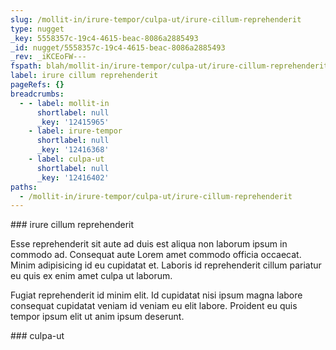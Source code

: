 ```yaml
---
slug: /mollit-in/irure-tempor/culpa-ut/irure-cillum-reprehenderit
type: nugget
_key: 5558357c-19c4-4615-beac-8086a2885493
_id: nugget/5558357c-19c4-4615-beac-8086a2885493
_rev: _iKCEoFW---
fspath: blah/mollit-in/irure-tempor/culpa-ut/irure-cillum-reprehenderit.md
label: irure cillum reprehenderit
pageRefs: {}
breadcrumbs:
  - - label: mollit-in
      shortlabel: null
      _key: '12415965'
    - label: irure-tempor
      shortlabel: null
      _key: '12416368'
    - label: culpa-ut
      shortlabel: null
      _key: '12416402'
paths:
  - /mollit-in/irure-tempor/culpa-ut/irure-cillum-reprehenderit
---
```


<NuggetArea>
<Nugget slug="/mollit-in/irure-tempor/culpa-ut/irure-cillum-reprehenderit" type="nugget" _key="5558357c-19c4-4615-beac-8086a2885493" _id="nugget/5558357c-19c4-4615-beac-8086a2885493" _rev="_iKCEoFW---" fspath="blah/mollit-in/irure-tempor/culpa-ut/irure-cillum-reprehenderit.md" label="irure cillum reprehenderit" paths="/mollit-in/irure-tempor/culpa-ut/irure-cillum-reprehenderit">
<NuggetBody>
### irure cillum reprehenderit

Esse reprehenderit sit aute ad duis est aliqua non laborum ipsum in commodo ad. Consequat aute Lorem amet commodo officia occaecat. Minim adipisicing id eu cupidatat et. Laboris id reprehenderit cillum pariatur eu quis ex enim amet culpa ut laborum.

Fugiat reprehenderit id minim elit. Id cupidatat nisi ipsum magna labore consequat cupidatat veniam id veniam eu elit labore. Proident eu quis tempor ipsum elit ut anim ipsum deserunt.

</NuggetBody>
<Breadcrumbs>
<Crumbs>
<Crumb _key="12415965" label="mollit-in" /><Crumb _key="12416368" label="irure-tempor" /><Crumb _key="12416402" label="culpa-ut" />
</Crumbs>
</Breadcrumbs>
</Nugget>

<NuggetsInbound>
</NuggetsInbound>
<NuggetsOutbound>
</NuggetsOutbound>
</NuggetArea>
<PassagesInbound>
<Passage direction="inbound" type="passage" _key="12416402" _id="passage/12416402" _rev="_iKCEoFS---" label="culpa-ut" passage="culpa-ut" fspath="blah/mollit-in/irure-tempor/culpa-ut" paths="/mollit-in/irure-tempor/culpa-ut" slug="/mollit-in/irure-tempor/culpa-ut">
<NuggetBody>
### culpa-ut

</NuggetBody>
<Breadcrumbs>
<Crumbs>
<Crumb _key="12415965" label="mollit-in" /><Crumb _key="12416368" label="irure-tempor" />
</Crumbs>
</Breadcrumbs>
</Passage>

</PassagesInbound>
<PassagesOutbound>
</PassagesOutbound>